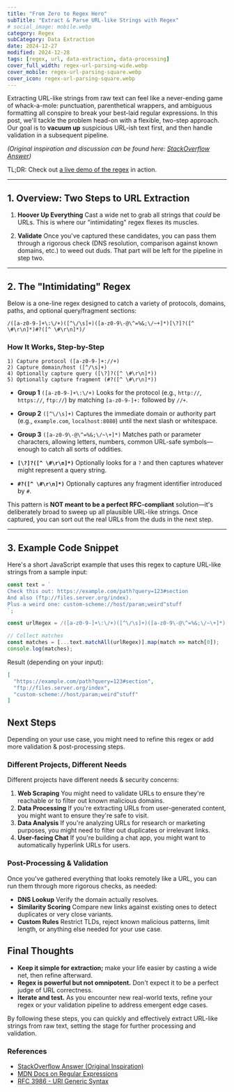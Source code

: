 ```yaml
---
title: "From Zero to Regex Hero"
subTitle: "Extract & Parse URL-like Strings with Regex"
# social_image: mobile.webp
category: Regex
subCategory: Data Extraction
date: 2024-12-27
modified: 2024-12-28
tags: [regex, url, data-extraction, data-processing]
cover_full_width: regex-url-parsing-wide.webp
cover_mobile: regex-url-parsing-square.webp
cover_icon: regex-url-parsing-square.webp
---
```


Extracting URL-like strings from raw text can feel like a never-ending game of whack-a-mole: punctuation, parenthetical wrappers, and ambiguous formatting all conspire to break your best-laid regular expressions. In this post, we'll tackle the problem head-on with a flexible, two-step approach. Our goal is to **vacuum up** suspicious URL-ish text first, and then handle validation in a subsequent pipeline.

*(Original inspiration and discussion can be found here: [StackOverflow Answer](https://stackoverflow.com/a/34669019/369727))*

TL;DR: Check out [a live demo of the regex](https://regex101.com/r/jO8bC4/62) in action.

---

## 1. Overview: Two Steps to URL Extraction

1. **Hoover Up Everything**
   Cast a wide net to grab all strings that *could* be URLs. This is where our "intimidating" regex flexes its muscles.

2. **Validate**
   Once you've captured these candidates, you can pass them through a rigorous check (DNS resolution, comparison against known domains, etc.) to weed out duds. That part will be left for the pipeline in step two.

---

## 2. The "Intimidating" Regex

Below is a one-line regex designed to catch a variety of protocols, domains, paths, and optional query/fragment sections:

```regex frame="code" title="URL-like String Extractor"
/([a-z0-9-]+\:\/+)([^\/\s]+)([a-z0-9\-@\^=%&;\/~+]*)[\?]?([^ \#\r\n]*)#?([^ \#\r\n]*)/
```

### How It Works, Step-by-Step

```text
1) Capture protocol ([a-z0-9-]+://+)
2) Capture domain/host ([^/\s]+)
4) Optionally capture query ([\?]?([^ \#\r\n]*))
5) Optionally capture fragment (#?([^ \#\r\n]*))
```

- **Group 1** `([a-z0-9-]+\:\/+)`
  Looks for the protocol (e.g., `http://`, `https://`, `ftp://`) by matching `[a-z0-9-]+:` followed by `//+`.

- **Group 2** `([^\/\s]+)`
  Captures the immediate domain or authority part (e.g., `example.com`, `localhost:8080`) until the next slash or whitespace.

- **Group 3** `([a-z0-9\-@\^=%&;\/~\+]*)`
  Matches path or parameter characters, allowing letters, numbers, common URL-safe symbols—enough to catch all sorts of oddities.

- **`[\?]?([^ \#\r\n]*)`**
  Optionally looks for a `?` and then captures whatever might represent a query string.

- **`#?([^ \#\r\n]*)`**
  Optionally captures any fragment identifier introduced by `#`.

This pattern is **NOT meant to be a perfect RFC-compliant** solution—it's deliberately broad to sweep up all plausible URL-like strings. Once captured, you can sort out the real URLs from the duds in the next step.

---

## 3. Example Code Snippet

Here's a short JavaScript example that uses this regex to capture URL-like strings from a sample input:

```js frame="code" title="js-example.js"
const text = `
Check this out: https://example.com/path?query=123#section
And also (ftp://files.server.org/index).
Plus a weird one: custom-scheme://host/param;weird^stuff
`;

const urlRegex = /([a-z0-9-]+\:\/+)([^\/\s]+)([a-z0-9\-@\^=%&;\/~\+]*)[\?]?([^ \#\r\n]*)#?([^ \#\r\n]*)/gi;

// Collect matches
const matches = [...text.matchAll(urlRegex)].map(match => match[0]);
console.log(matches);
```

Result (depending on your input):

```json
[
  "https://example.com/path?query=123#section",
  "ftp://files.server.org/index",
  "custom-scheme://host/param;weird^stuff"
]
```


## Next Steps

Depending on your use case, you might need to refine this regex or add more validation & post-processing steps.

### Different Projects, Different Needs

Different projects have different needs & security concerns:

1. **Web Scraping**
  You might need to validate URLs to ensure they're reachable or to filter out known malicious domains.
2. **Data Processing**
  If you're extracting URLs from user-generated content, you might want to ensure they're safe to visit.
3. **Data Analysis**
  If you're analyzing URLs for research or marketing purposes, you might need to filter out duplicates or irrelevant links.
4. **User-facing Chat**
  If you're building a chat app, you might want to automatically hyperlink URLs for users.

### Post-Processing & Validation

Once you've gathered everything that looks remotely like a URL, you can run them through more rigorous checks, as needed:

- **DNS Lookup**
  Verify the domain actually resolves.
- **Similarity Scoring**
  Compare new links against existing ones to detect duplicates or very close variants.
- **Custom Rules**
  Restrict TLDs, reject known malicious patterns, limit length, or anything else needed for your use case.

## Final Thoughts

- **Keep it simple for extraction;** make your life easier by casting a wide net, then refine afterward.
- **Regex is powerful but not omnipotent.** Don't expect it to be a perfect judge of URL correctness.
- **Iterate and test.** As you encounter new real-world texts, refine your regex or your validation pipeline to address emergent edge cases.

By following these steps, you can quickly and effectively extract URL-like strings from raw text, setting the stage for further processing and validation.

### References

- [StackOverflow Answer (Original Inspiration)](https://stackoverflow.com/a/34669019/369727)
- [MDN Docs on Regular Expressions](https://developer.mozilla.org/en-US/docs/Web/JavaScript/Guide/Regular_Expressions)
- [RFC 3986 - URI Generic Syntax](https://datatracker.ietf.org/doc/html/rfc3986)
